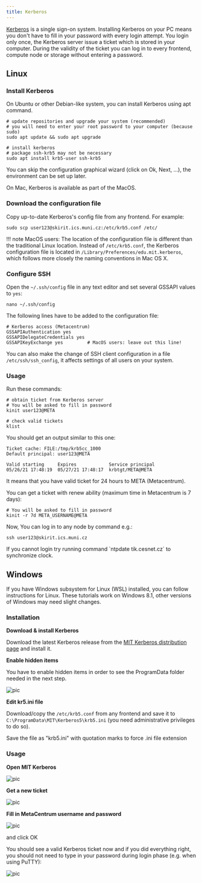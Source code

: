 ```yaml
---
title: Kerberos
---
```

[Kerberos](https://en.wikipedia.org/wiki/Kerberos_(protocol)) is a single sign-on system. Installing Kerberos on your PC means you don't have to fill in your password with every login attempt. You login only once, the Kerberos server issue a ticket which is stored in your computer. During the validity of the ticket you can log in to every frontend, compute node or storage without entering a password. 

## Linux

### Install Kerberos

On Ubuntu or other Debian-like system, you can install Kerberos using apt command.

```
# update repositories and upgrade your system (recommended)
# you will need to enter your root password to your computer (because sudo)
sudo apt update && sudo apt upgrade

# install kerberos
# package ssh-krb5 may not be necessary
sudo apt install krb5-user ssh-krb5
```

You can skip the configuration graphical wizard (click on Ok, Next, ...), the  environment can be set up later.

On Mac, Kerberos is available as part of the MacOS.

### Download the configuration file

Copy up-to-date Kerberos's config file from any frontend. For example:

    sudo scp user123@skirit.ics.muni.cz:/etc/krb5.conf /etc/

!!! note
    MacOS users: The location of the configuration file is different than the traditional Linux location. Instead of `/etc/krb5.conf`, the Kerberos configuration file is located in `/Library/Preferences/edu.mit.kerberos`, which follows more closely the naming conventions in Mac OS X.

### Configure SSH

Open the `~/.ssh/config` file in any text editor and set several GSSAPI values to `yes`:

    nano ~/.ssh/config

The  following lines have to be added to the configuration file:

```
# Kerberos access (Metacentrum)
GSSAPIAuthentication yes
GSSAPIDelegateCredentials yes
GSSAPIKeyExchange yes         # MacOS users: leave out this line!
```

You can also make the change of SSH client configuration in a file `/etc/ssh/ssh_config`, it affects settings of all users on your system.

### Usage

Run these commands:

```
# obtain ticket from Kerberos server
# You will be asked to fill in password
kinit user123@META 

# check valid tickets
klist
```

You should get an output similar to this one:

```
Ticket cache: FILE:/tmp/krb5cc_1000
Default principal: user123@META

Valid starting     Expires            Service principal
05/26/21 17:48:19  05/27/21 17:48:17  krbtgt/META@META
```

It means that you have valid ticket for 24 hours to META (Metacentrum).

You can get a ticket with renew ability (maximum time in Metacentrum is 7 days):

```
# You will be asked to fill in password
kinit -r 7d META_USERNAME@META
```

Now, You can log in to any node by command e.g.:

    ssh user123@skirit.ics.muni.cz


<Callout  type="info" title="Tip" icon="💡">
    If you cannot login try running command `ntpdate tik.cesnet.cz` to synchronize clock.
</Callout>

## Windows

<Callout  type="info" title="Tip" icon="💡">
    If you have Windows subsystem for Linux (WSL) installed, you can follow instructions for Linux.
</Callout>

<Callout  type="warn" title="Warning">
    These tutorials work on Windows 8.1, other versions of Windows may need slight changes.
</Callout>

### Installation

**Download & install Kerberos**

Download the latest Kerberos release from the [MIT Kerberos distribution page](http://web.mit.edu/Kerberos/dist/index.html#kfw-4.0) and install it.

**Enable hidden items**

You have to enable hidden items in order to see the ProgramData folder needed in the next step. 

![pic](/img/meta/access/win-kerb-1.png)

**Edit kr5.ini file**

Download/copy the `/etc/krb5.conf` from any frontend and save it to `C:\ProgramData\MIT\Kerberos5\krb5.ini` (you need administrative privileges to do so).

<Callout  type="info" title="Tip" icon="💡">
    Save the file as "krb5.ini" with quotation marks to force .ini file extension
</Callout>

### Usage

**Open MIT Kerberos**

![pic](/img/meta/access/win-kerb-2.png)

**Get a new ticket**

![pic](/img/meta/access/win-kerb-3.png)

**Fill in MetaCentrum username and password**

![pic](/img/meta/access/win-kerb-4.png)

and click OK

You should see a valid Kerberos ticket now and if you did everything right, you should not need to type in your password during login phase (e.g. when using PuTTY):

![pic](/img/meta/access/win-kerb-5.png)

